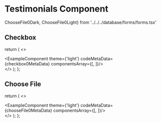 # Testimonials Component

ChooseFile0Dark, ChooseFile0Light} from '../../../database/forms/forms.tsx'


## Checkbox 

  return (
    <>
    <div className='mb-20'>
        <ExampleComponent theme={'light'} codeMetaData={checkbox0MetaData} componentsArray={[<Checkbox0Dark />, <Checkbox0Light/>]}/>
    </div>
    </>
  );
};

<Checkbox0/>

## Choose File

  return (
    <>
    <div className='mb-20'>
        <ExampleComponent theme={'light'} codeMetaData={chooseFile0MetaData} componentsArray={[<ChooseFile0Dark />, <ChooseFile0Light/>]}/>
    </div>
    </>
  );
};

<ChooseFile0/>